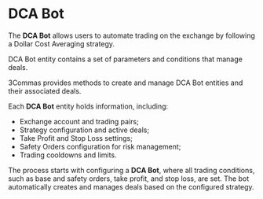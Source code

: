 
# DCA Bot

<div class="section-discription-entity">
<p>
   The <strong>DCA Bot</strong> allows users to automate trading on the exchange by following a Dollar Cost Averaging strategy.
</p>
<p>
   DCA Bot entity contains a set of parameters and conditions that manage deals.
</p>
<p>
   3Commas provides methods to create and manage DCA Bot entities and their associated deals.
</p>
<p> 
   Each <strong>DCA Bot</strong> entity holds information, including: 
</p>
<ul>
   <li>Exchange account and trading pairs;</li>
   <li>Strategy configuration and active deals;</li>
   <li>Take Profit and Stop Loss settings;</li>
   <li>Safety Orders configuration for risk management;</li>
   <li>Trading cooldowns and limits.</li>
</ul>
<p>
   The process starts with configuring a <strong>DCA Bot</strong>, where all trading conditions, such as base and safety orders, take profit, and stop loss, are set. The bot automatically creates and manages deals based on the configured strategy.
</p>
</div>